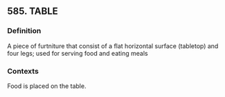 ## 585. TABLE
### Definition
A piece of furtniture that consist of a flat horizontal surface (tabletop) and four legs; used for serving food and eating meals

### Contexts
Food is placed on the table.

